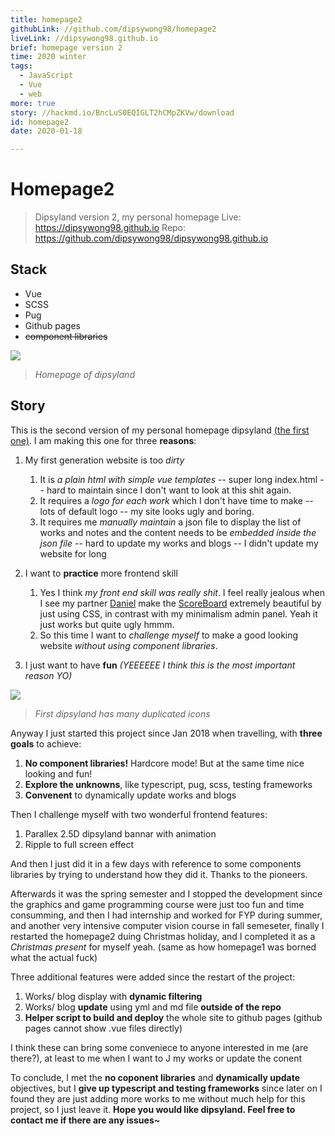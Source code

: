 ```yaml
---
title: homepage2
githubLink: //github.com/dipsywong98/homepage2
liveLink: //dipsywong98.github.io
brief: homepage version 2
time: 2020 winter
tags:
  - JavaScript
  - Vue
  - web
more: true
story: //hackmd.io/BncLuS0EQIGLT2hCMpZKVw/download
id: homepage2
date: 2020-01-18

---
```


# Homepage2
> Dipsyland version 2, my personal homepage
> Live: https://dipsywong98.github.io
> Repo: https://github.com/dipsywong98/dipsywong98.github.io

## Stack
- Vue
- SCSS
- Pug
- Github pages
- ~~component libraries~~

![](https://i.imgur.com/OKBKjZp.png)
> _Homepage of dipsyland_


## Story

This is the second version of my personal homepage dipsyland [(the first one)](//dipsywong98.github.io/homepage1). I am making this one for three **reasons**:

1. My first generation website is too _dirty_
    1.  It is _a plain html with simple vue templates_
        --  super long index.html
        --  hard to maintain since I don't want to look at this shit again.
    3.  It requires a _logo for each work_ which I don't have time to make
        --  lots of default logo
        --  my site looks ugly and boring.
    5.  It requires me _manually maintain_ a json file to display the list of works and notes and the content needs to be _embedded inside the json file_ 
        -- hard to update my works and blogs
        -- I didn't update my website for long

2. I want to **practice** more frontend skill
    1. Yes I think _my front end skill was really shit_. I feel really jealous when I see my partner [Daniel](//github.com/danvim) make the [ScoreBoard](https://scoreboard-d.firebaseapp.com/) extremely beautiful by just using CSS, in contrast with my minimalism admin panel. Yeah it just works but quite ugly hmmm.
    2. So this time I want to _challenge myself_ to make a good looking website _without using component libraries_.

3. I just want to have **fun**
    _(YEEEEEE I think this is the most important reason YO)_

![](https://i.imgur.com/fxc9ImO.png)
> _First dipsyland has many duplicated icons_

Anyway I just started this project since Jan 2018 when travelling, with **three goals** to achieve:

1. **No component libraries!** Hardcore mode! But at the same time nice looking and fun!
2. **Explore the unknowns**, like typescript, pug, scss, testing frameworks
3. **Convenent** to dynamically update works and blogs

Then I challenge myself with two wonderful frontend features:

1. Parallex 2.5D dipsyland bannar with animation
2. Ripple to full screen effect

And then I just did it in a few days with reference to some components libraries by trying to understand how they did it. Thanks to the pioneers.

Afterwards it was the spring semester and I stopped the development since the graphics and game programming course were just too fun and time consumming, and then I had internship and worked for FYP during summer, and another very intensive computer vision course in fall semeseter, finally I restarted the homepage2 duing Christmas holiday, and I completed it as a _Christmas present_ for myself yeah. (same as how homepage1 was borned what the actual fuck)

Three additional features were added since the restart of the project:

1. Works/ blog display with **dynamic filtering**
2. Works/ blog **update** using yml and md file **outside of the repo**
3. **Helper script to build and deploy** the whole site to github pages (github pages cannot show .vue files directly)

I think these can bring some conveniece to anyone interested in me (are there?), at least to me when I want to J my works or update the conent

To conclude, I met the **no coponent libraries** and **dynamically update** objectives, but I **give up typescript and testing frameworks** since later on I found they are just adding more works to me without much help for this project, so I just leave it. **Hope you would like dipsyland. Feel free to contact me if there are any issues~**
    